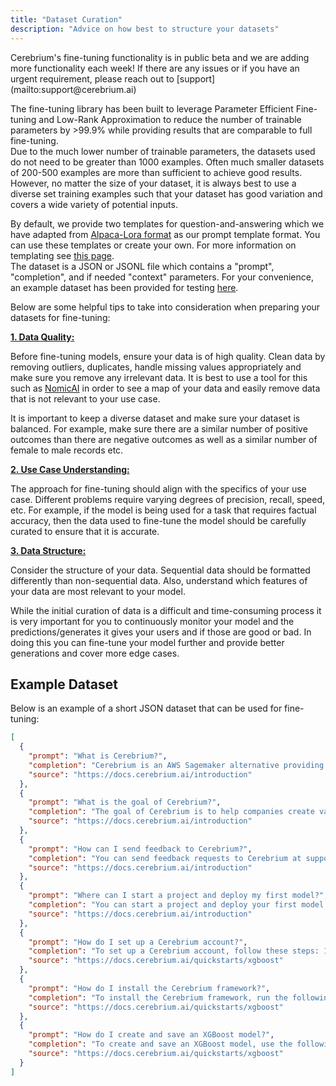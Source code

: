 ```yaml
---
title: "Dataset Curation"
description: "Advice on how best to structure your datasets"
---
```


<Note>
  Cerebrium's fine-tuning functionality is in public beta and we are adding more
  functionality each week! If there are any issues or if you have an urgent
  requirement, please reach out to [support](mailto:support@cerebrium.ai)
</Note>

The fine-tuning library has been built to leverage Parameter Efficient Fine-tuning and Low-Rank Approximation to reduce the number of trainable parameters by >99.9% while providing results that are comparable to full fine-tuning.  
Due to the much lower number of trainable parameters, the datasets used do not need to be greater than 1000 examples. Often much smaller datasets of 200-500 examples are more than sufficient to achieve good results. However, no matter the size of your dataset, it is always best to use a diverse set training examples such that your dataset has good variation and covers a wide variety of potential inputs.

By default, we provide two templates for question-and-answering which we have adapted from [Alpaca-Lora format](https://github.com/TianyiPeng/alpaca-lora/tree/main/templates) as our prompt template format. You can use these templates or create your own. For more information on templating see [this page](/cerebrium/fine-tuning/language-models/custom-templates).  
The dataset is a JSON or JSONL file which contains a "prompt", "completion", and if needed "context" parameters.
For your convenience, an example dataset has been provided for testing [here](#example-dataset).

Below are some helpful tips to take into consideration when preparing your datasets for fine-tuning:

**<u>1. Data Quality:</u>**

Before fine-tuning models, ensure your data is of high quality. Clean data by removing outliers, duplicates, handle missing values appropriately and make sure you remove any irrelevant data.
It is best to use a tool for this such as [NomicAI](https://home.nomic.ai/) in order to see a map of your data and easily remove data that is not relevant to your use case.

It is important to keep a diverse dataset and make sure your dataset is balanced. For example, make sure there are a similar number of positive outcomes than there
are negative outcomes as well as a similar number of female to male records etc.

**<u>2. Use Case Understanding:</u>**

The approach for fine-tuning should align with the specifics of your use case. Different problems require varying degrees of precision, recall, speed, etc.
For example, if the model is being used for a task that requires factual accuracy, then the data used to fine-tune the model should be carefully curated to ensure that it is accurate.

**<u>3. Data Structure:</u>**

Consider the structure of your data. Sequential data should be formatted differently than non-sequential data. Also, understand which features of your data are most relevant to your model.

While the initial curation of data is a difficult and time-consuming process it is very important for you to continuously monitor your model and the predictions/generates
it gives your users and if those are good or bad. In doing this you can fine-tune your model further and provide better generations and cover more edge cases.

## Example Dataset

Below is an example of a short JSON dataset that can be used for fine-tuning:

````json
[
  {
    "prompt": "What is Cerebrium?",
    "completion": "Cerebrium is an AWS Sagemaker alternative providing all the features you need to quickly build an ML product.",
    "source": "https://docs.cerebrium.ai/introduction"
  },
  {
    "prompt": "What is the goal of Cerebrium?",
    "completion": "The goal of Cerebrium is to help companies create value through machine learning as quickly and as painlessly as possible by abstracting away a lot of the complexity and mundane infrastructure setup.",
    "source": "https://docs.cerebrium.ai/introduction"
  },
  {
    "prompt": "How can I send feedback to Cerebrium?",
    "completion": "You can send feedback requests to Cerebrium at support@cerebrium.ai.",
    "source": "https://docs.cerebrium.ai/introduction"
  },
  {
    "prompt": "Where can I start a project and deploy my first model?",
    "completion": "You can start a project and deploy your first model at https://dashboard.cerebrium.ai.",
    "source": "https://docs.cerebrium.ai/introduction"
  },
  {
    "prompt": "How do I set up a Cerebrium account?",
    "completion": "To set up a Cerebrium account, follow these steps: 1. Go to [dashboard.cerebrium.ai](https://dashboard.cerebrium.ai) 2. Signup or Login 3. Navigate to the API Keys page 4. You should see an API key with the source 'Cerebrium'. Click the eye icon to display it. It will be in the format: c_api_key-xxx",
    "source": "https://docs.cerebrium.ai/quickstarts/xgboost"
  },
  {
    "prompt": "How do I install the Cerebrium framework?",
    "completion": "To install the Cerebrium framework, run the following command in your notebook or terminal: `pip install cerebrium`",
    "source": "https://docs.cerebrium.ai/quickstarts/xgboost"
  },
  {
    "prompt": "How do I create and save an XGBoost model?",
    "completion": "To create and save an XGBoost model, use the following code snippet: ```from sklearn.datasets import load_iris from xgboost import XGBClassifier iris = load_iris() X, y = iris.data, iris.target xgb = XGBClassifier() xgb.fit(X, y) xgb.save_model('iris.json')``` This code creates a simple XGBoost classifier for the Iris dataset and saves the model to a JSON file.",
    "source": "https://docs.cerebrium.ai/quickstarts/xgboost"
  }
]
````
